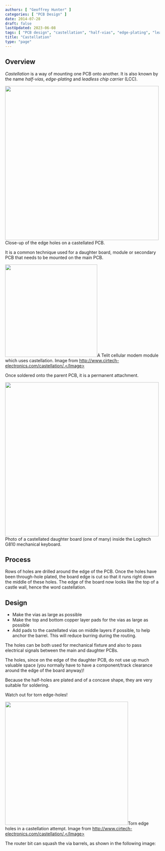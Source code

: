 ```yaml
---
authors: [ "Geoffrey Hunter" ]
categories: [ "PCB Design" ]
date: 2014-07-28
draft: false
lastUpdated: 2023-06-08
tags: [ "PCB design", "castellation", "half-vias", "edge-plating", "leadless chip carrier", "LCC" ]
title: "Castellation"
type: "page"
---
```



## Overview

_Castellation_ is a way of mounting one PCB onto another. It is also known by the name _half-vias_, _edge-plating_ and _leadless chip carrier_ (LCC).


<Image src={castellation_close_up_of_edge_holes} width="500px">Close-up of the edge holes on a castellated PCB.</Image>

It is a common technique used for a daughter board, module or secondary PCB that needs to be mounted on the main PCB.


<Image src={castellation_photo_of_telit_module} width="300px">A Telit cellular modem module which uses castellation. Image from http://www.cirtech-electronics.com/castellation/.</Image>

Once soldered onto the parent PCB, it is a permanent attachment.


<Image src={castellated_daughter_board_logitech_keyboard} width="500px">Photo of a castellated daughter board (one of many) inside the Logitech G810 mechanical keyboard.</Image>

## Process

Rows of holes are drilled around the edge of the PCB. Once the holes have been through-hole plated, the board edge is cut so that it runs right down the middle of these holes. The edge of the board now looks like the top of a castle wall, hence the word castellation.

## Design

* Make the vias as large as possible
* Make the top and bottom copper layer pads for the vias as large as possible
* Add pads to the castellated vias on middle layers if possible, to help anchor the barrel. This will reduce burring during the routing.

The holes can be both used for mechanical fixture and also to pass electrical signals between the main and daughter PCBs.

The holes, since on the edge of the daughter PCB, do not use up much valuable space (you normally have to have a component/track clearance around the edge of the board anyway)!

Because the half-holes are plated and of a concave shape, they are very suitable for soldering.

Watch out for torn edge-holes!


<Image src={castellation_torn_edge_holes} width="400px">Torn edge holes in a castellation attempt. Image from http://www.cirtech-electronics.com/castellation/.</Image>

The router bit can squash the via barrels, as shown in the following image:
